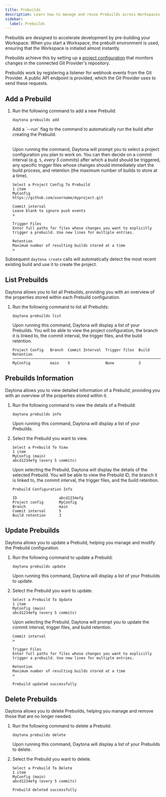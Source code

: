 ```yaml
---
title: Prebuilds
description: Learn how to manage and reuse Prebuilds across Workspaces.
sidebar:
  label: Prebuilds
---
```



Prebuilds are designed to accelerate development by pre-building your Workspace. When you start a Workspace, the prebuilt environment is used, ensuring that the Workspace is initiated almost instantly.

Prebuilds achieve this by setting up a [project configuration](/usage/projects#project-configuration) that monitors changes in the connected Git Provider's repository.

Prebuilds work by registering a listener for webhook events from the Git Provider. A public API endpoint is provided, which the Git Provider uses to send these requests.

## Add a Prebuild

1. Run the following command to add a new Prebuild:

   ```shell
   daytona prebuilds add
   ```

   <Aside type="note">
      Add a `--run` flag to the command to automatically run the build after creating the Prebuild.
   </Aside>

   <br />

   Upon running the command, Daytona will prompt you to select a project configuration you plan to work on. You can then decide on a commit interval (e.g. `5`, _every 5 commits_) after which a build should be triggered, any specific trigger files whose changes should immediately start the build process, and retention (the maximum number of builds to store at a time).

   ```text
   Select a Project Config To Prebuild
   1 item
   MyConfig
   https://github.com/username/myproject.git
   ```

   ```text
   Commit interval
   Leave blank to ignore push events
   >
   ```

   ```text
   Trigger Files
   Enter full paths for files whose changes you want to explicitly trigger a prebuild. Use new lines for multiple entries.
   ```

   ```text
   Retention
   Maximum number of resulting builds stored at a time
   >
   ```

Subsequent `daytona create` calls will automatically detect the most recent existing build and use it to create the project.

## List Prebuilds

Daytona allows you to list all Prebuilds, providing you with an overview of the properties stored within each Prebuild configuration.

1. Run the following command to list all Prebuilds:

   ```shell
   daytona prebuilds list
   ```

   Upon running this command, Daytona will display a list of your Prebuilds. You will be able to view the project configuration, the branch it is linked to, the commit interval, the trigger files, and the build retention.

      ```text
      Project Config   Branch  Commit Interval  Trigger files  Build Retention
      ────────────────────────────────────────────────────────────────────────
      MyConfig         main    5                None           3
   ```

## Prebuilds Information

Daytona allows you to view detailed information of a Prebuild, providing you with an overview of the properties stored within it.

1. Run the following command to view the details of a Prebuild:

   ```shell
   daytona prebuilds info
   ```

   Upon running this command, Daytona will display a list of your Prebuilds.

2. Select the Prebuild you want to view.

   ```text
   Select a Prebuild To View
   1 item
   MyConfig (main)                                                              
   abcd1234efg (every 5 commits)
   ```

   Upon selecting the Prebuild, Daytona will display the details of the selected Prebuild. You will be able to view the Prebuild ID, the branch it is linked to, the commit interval, the trigger files, and the build retention.

   ```text
   Prebuild Configuration Info                                                                   
                                                                                                  
   ID                   abcd1234efg
   Project config       MyConfig
   Branch               main
   Commit interval      5
   Build retention      3
   ```

## Update Prebuilds

Daytona allows you to update a Prebuild, helping you manage and modify the Prebuild configuration.

1. Run the following command to update a Prebuild:

   ```shell
   daytona prebuilds update
   ```

   Upon running this command, Daytona will display a list of your Prebuilds to update.

2. Select the Prebuild you want to update.

   ```text
   Select a Prebuild To Update
   1 item
   MyConfig (main)                                                              
   abcd1234efg (every 5 commits)
   ```

   Upon selecting the Prebuild, Daytona will prompt you to update the commit interval, trigger files, and build retention.

   ```text
   Commit interval
   >
   ```

   ```text
   Trigger Files
   Enter full paths for files whose changes you want to explicitly trigger a prebuild. Use new lines for multiple entries.
   ```

   ```text
   Retention
   Maximum number of resulting builds stored at a time
   >
   ```

   ```text
   Prebuild updated successfully
   ```

## Delete Prebuilds

Daytona allows you to delete Prebuilds, helping you manage and remove those that are no longer needed.

1. Run the following command to delete a Prebuild:

   ```shell
   daytona prebuilds delete
   ```

   Upon running this command, Daytona will display a list of your Prebuilds to delete.

2. Select the Prebuild you want to delete.

   ```text
   Select a Prebuild To Delete
   1 item
   MyConfig (main)
   abcd1234efg (every 5 commits)
   ```

   ```text
   Prebuild deleted successfully
   ```
